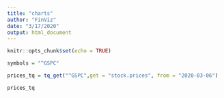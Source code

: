 ```yaml
---
title: "charts"
author: "FinViz"
date: "3/17/2020"
output: html_document
---
```


```r
knitr::opts_chunk$set(echo = TRUE)
```

```r
symbols = "^GSPC"

prices_tq = tq_get("^GSPC",get = "stock.prices", from = "2020-03-06")
```

```r
prices_tq
```

